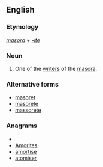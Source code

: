 ==English==

===Etymology===
''[[masora]] + [[-ite]]''

===Noun===
{{en-noun|masorites}}

# One of the [[writer]]s of the [[masora]].

===Alternative forms===
*[[masoret]]
*[[masorete]]
*[[massorete]]

===Anagrams===
* {{alphagram|aeimorst}}
* [[Amorites#English|Amorites]]
* [[amortise#English|amortise]]
* [[atomiser#English|atomiser]]